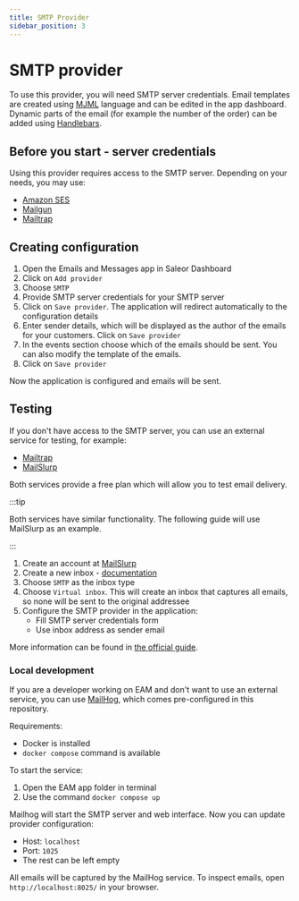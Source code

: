 ```yaml
---
title: SMTP Provider
sidebar_position: 3
---
```


# SMTP provider

To use this provider, you will need SMTP server credentials. Email templates are created using [MJML](https://mjml.io/) language and can be edited in the app dashboard. Dynamic parts of the email (for example the number of the order) can be added using [Handlebars](https://handlebarsjs.com/).

## Before you start - server credentials

Using this provider requires access to the SMTP server. Depending on your needs, you may use:

- [Amazon SES](https://aws.amazon.com/ses/)
- [Mailgun](https://www.mailgun.com/)
- [Mailtrap](https://mailtrap.io/)

## Creating configuration

1. Open the Emails and Messages app in Saleor Dashboard
2. Click on `Add provider`
3. Choose `SMTP`
4. Provide SMTP server credentials for your SMTP server
5. Click on `Save provider`. The application will redirect automatically to the configuration details
6. Enter sender details, which will be displayed as the author of the emails for your customers. Click on `Save provider`
7. In the events section choose which of the emails should be sent. You can also modify the template of the emails.
8. Click on `Save provider`

Now the application is configured and emails will be sent.

## Testing

If you don't have access to the SMTP server, you can use an external service for testing, for example:

- [Mailtrap](https://mailtrap.io/)
- [MailSlurp](https://www.mailslurp.com/)

Both services provide a free plan which will allow you to test email delivery.

:::tip

Both services have similar functionality. The following guide will use MailSlurp as an example.

:::

1. Create an account at [MailSlurp](https://www.mailslurp.com/)
2. Create a new inbox - [documentation](https://www.mailslurp.com/guides/creating-inboxes/)
3. Choose `SMTP` as the inbox type
4. Choose `Virtual inbox`. This will create an inbox that captures all emails, so none will be sent to the original addressee
5. Configure the SMTP provider in the application:
   - Fill SMTP server credentials form
   - Use inbox address as sender email

More information can be found in [the official guide](https://help.mailtrap.io/article/109-getting-started-with-mailtrap-email-testing).

### Local development

If you are a developer working on EAM and don't want to use an external service, you can use [MailHog](https://github.com/mailhog/MailHog), which comes pre-configured in this repository.

Requirements:

- Docker is installed
- `docker compose` command is available

To start the service:

1. Open the EAM app folder in terminal
2. Use the command `docker compose up`

Mailhog will start the SMTP server and web interface. Now you can update provider configuration:

- Host: `localhost`
- Port: `1025`
- The rest can be left empty

All emails will be captured by the MailHog service. To inspect emails, open `http://localhost:8025/` in your browser.
